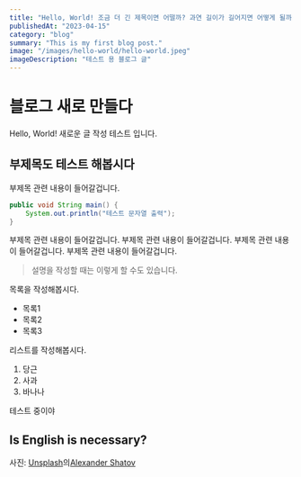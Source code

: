```yaml
---
title: "Hello, World! 조금 더 긴 제목이면 어떨까? 과연 길이가 길어지면 어떻게 될까 궁금하다"
publishedAt: "2023-04-15"
category: "blog"
summary: "This is my first blog post."
image: "/images/hello-world/hello-world.jpeg"
imageDescription: "테스트 용 블로그 글"
---
```


# 블로그 새로 만들다

Hello, World!
새로운 글 작성 테스트 입니다.

## 부제목도 테스트 해봅시다

부제목 관련 내용이 들어갈겁니다.

```java
public void String main() {
    System.out.println("테스트 문자열 출력");
}
```

부제목 관련 내용이 들어갈겁니다.
부제목 관련 내용이 들어갈겁니다.
부제목 관련 내용이 들어갈겁니다.
부제목 관련 내용이 들어갈겁니다.

> 설명을 작성할 때는 이렇게 할 수도 있습니다.

목록을 작성해봅시다.

- 목록1
- 목록2
- 목록3

리스트를 작성해봅시다.

1. 당근
2. 사과
3. 바나나

<Aside>테스트 중이야</Aside>

## Is English is necessary?

사진: <a href="https://unsplash.com/ko/%EC%82%AC%EC%A7%84/DHl49oyrn7Y?utm_source=unsplash&utm_medium=referral&utm_content=creditCopyText">Unsplash</a>의<a href="https://unsplash.com/@alexbemore?utm_source=unsplash&utm_medium=referral&utm_content=creditCopyText">Alexander Shatov</a>
